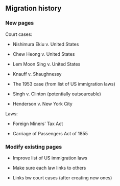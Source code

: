== Migration history ==

=== New pages ===

Court cases:

* Nishimura Ekiu v. United States

* Chew Heong v. United States

* Lem Moon Sing v. United States

* Knauff v. Shaughnessy

* The 1953 case (from list of US immigration laws)

* Singh v. Clinton (potentially outsourcable)

* Henderson v. New York City

Laws:

* Foreign Miners' Tax Act

* Carriage of Passengers Act of 1855

=== Modify existing pages ===

* Improve list of US immigration laws

* Make sure each law links to others

* Links bw court cases (after creating new ones)